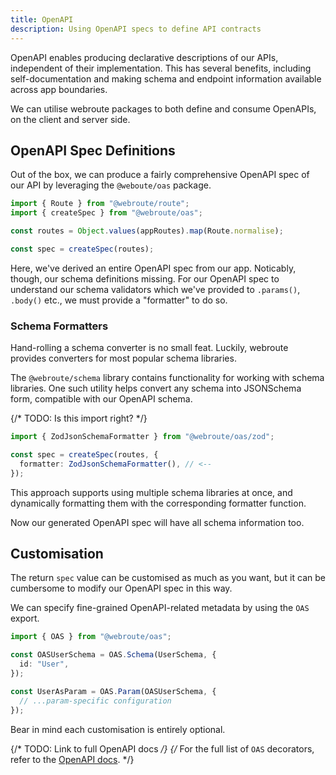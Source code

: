```yaml
---
title: OpenAPI
description: Using OpenAPI specs to define API contracts
---
```


OpenAPI enables producing declarative descriptions of our APIs, independent of their implementation. This has several benefits, including self-documentation and making schema and endpoint information available across app boundaries.

We can utilise webroute packages to both define and consume OpenAPIs, on the client and server side.

## OpenAPI Spec Definitions

Out of the box, we can produce a fairly comprehensive OpenAPI spec of our API by leveraging the `@weboute/oas` package.

```ts
import { Route } from "@webroute/route";
import { createSpec } from "@webroute/oas";

const routes = Object.values(appRoutes).map(Route.normalise);

const spec = createSpec(routes);
```

Here, we've derived an entire OpenAPI spec from our app. Noticably, though, our schema definitions missing. For our OpenAPI spec to understand our schema validators which we've provided to `.params()`, `.body()` etc., we must provide a "formatter" to do so.

### Schema Formatters

Hand-rolling a schema converter is no small feat. Luckily, webroute provides converters for most popular schema libraries.

The `@webroute/schema` library contains functionality for working with schema libraries. One such utility helps convert any schema into JSONSchema form, compatible with our OpenAPI schema.

{/* TODO: Is this import right? */}

```ts
import { ZodJsonSchemaFormatter } from "@webroute/oas/zod";

const spec = createSpec(routes, {
  formatter: ZodJsonSchemaFormatter(), // <--
});
```

This approach supports using multiple schema libraries at once, and dynamically formatting them with the corresponding formatter function.

Now our generated OpenAPI spec will have all schema information too.

## Customisation

The return `spec` value can be customised as much as you want, but it can be cumbersome to modify our OpenAPI spec in this way.

We can specify fine-grained OpenAPI-related metadata by using the `OAS` export.

```ts
import { OAS } from "@webroute/oas";

const OASUserSchema = OAS.Schema(UserSchema, {
  id: "User",
});

const UserAsParam = OAS.Param(OASUserSchema, {
  // ...param-specific configuration
});
```

Bear in mind each customisation is entirely optional.

{/* TODO: Link to full OpenAPI docs */}
{/* For the full list of `OAS` decorators, refer to the [OpenAPI docs](./). */}
